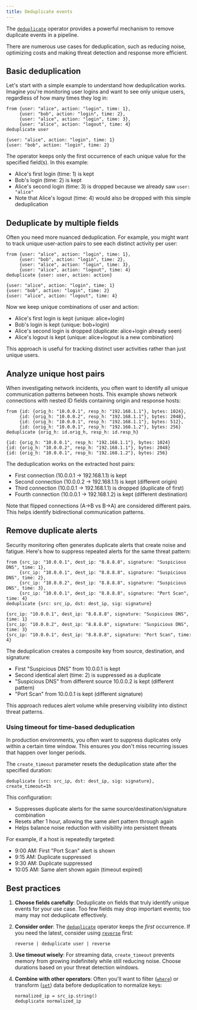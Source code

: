 ```yaml
---
title: Deduplicate events
---
```


The [`deduplicate`](/reference/operators/deduplicate) operator
provides a powerful mechanism to remove duplicate events in a pipeline.

There are numerous use cases for deduplication, such as reducing noise,
optimizing costs and making threat detection and response more efficient.

## Basic deduplication

Let's start with a simple example to understand how deduplication works. Imagine
you're monitoring user logins and want to see only unique users, regardless of
how many times they log in:

```tql
from {user: "alice", action: "login", time: 1},
     {user: "bob", action: "login", time: 2},
     {user: "alice", action: "login", time: 3},
     {user: "alice", action: "logout", time: 4}
deduplicate user
```

```tql
{user: "alice", action: "login", time: 1}
{user: "bob", action: "login", time: 2}
```

The operator keeps only the first occurrence of each unique value for the
specified field(s). In this example:

- Alice's first login (time: 1) is kept
- Bob's login (time: 2) is kept
- Alice's second login (time: 3) is dropped because we already saw
  `user: "alice"`
- Note that Alice's logout (time: 4) would also be dropped with this simple
  deduplication

## Deduplicate by multiple fields

Often you need more nuanced deduplication. For example, you might want to track
unique user-action pairs to see each distinct activity per user:

```tql
from {user: "alice", action: "login", time: 1},
     {user: "bob", action: "login", time: 2},
     {user: "alice", action: "login", time: 3},
     {user: "alice", action: "logout", time: 4}
deduplicate {user: user, action: action}
```

```tql
{user: "alice", action: "login", time: 1}
{user: "bob", action: "login", time: 2}
{user: "alice", action: "logout", time: 4}
```

Now we keep unique combinations of user and action:

- Alice's first login is kept (unique: alice+login)
- Bob's login is kept (unique: bob+login)
- Alice's second login is dropped (duplicate: alice+login already seen)
- Alice's logout is kept (unique: alice+logout is a new combination)

This approach is useful for tracking distinct user activities rather than just
unique users.

## Analyze unique host pairs

When investigating network incidents, you often want to identify all unique
communication patterns between hosts. This example shows network connections
with nested ID fields containing origin and response hosts:

```tql
from {id: {orig_h: "10.0.0.1", resp_h: "192.168.1.1"}, bytes: 1024},
     {id: {orig_h: "10.0.0.2", resp_h: "192.168.1.1"}, bytes: 2048},
     {id: {orig_h: "10.0.0.1", resp_h: "192.168.1.1"}, bytes: 512},
     {id: {orig_h: "10.0.0.1", resp_h: "192.168.1.2"}, bytes: 256}
deduplicate {orig_h: id.orig_h, resp_h: id.resp_h}
```

```tql
{id: {orig_h: "10.0.0.1", resp_h: "192.168.1.1"}, bytes: 1024}
{id: {orig_h: "10.0.0.2", resp_h: "192.168.1.1"}, bytes: 2048}
{id: {orig_h: "10.0.0.1", resp_h: "192.168.1.2"}, bytes: 256}
```

The deduplication works on the extracted host pairs:

- First connection (10.0.0.1 → 192.168.1.1) is kept
- Second connection (10.0.0.2 → 192.168.1.1) is kept (different origin)
- Third connection (10.0.0.1 → 192.168.1.1) is dropped (duplicate of first)
- Fourth connection (10.0.0.1 → 192.168.1.2) is kept (different destination)

Note that flipped connections (A→B vs B→A) are considered different pairs. This
helps identify bidirectional communication patterns.

## Remove duplicate alerts

Security monitoring often generates duplicate alerts that create noise and fatigue.
Here's how to suppress repeated alerts for the same threat pattern:

```tql
from {src_ip: "10.0.0.1", dest_ip: "8.8.8.8", signature: "Suspicious DNS", time: 1},
     {src_ip: "10.0.0.1", dest_ip: "8.8.8.8", signature: "Suspicious DNS", time: 2},
     {src_ip: "10.0.0.2", dest_ip: "8.8.8.8", signature: "Suspicious DNS", time: 3},
     {src_ip: "10.0.0.1", dest_ip: "8.8.8.8", signature: "Port Scan", time: 4}
deduplicate {src: src_ip, dst: dest_ip, sig: signature}
```

```tql
{src_ip: "10.0.0.1", dest_ip: "8.8.8.8", signature: "Suspicious DNS", time: 1}
{src_ip: "10.0.0.2", dest_ip: "8.8.8.8", signature: "Suspicious DNS", time: 3}
{src_ip: "10.0.0.1", dest_ip: "8.8.8.8", signature: "Port Scan", time: 4}
```

The deduplication creates a composite key from source, destination, and signature:

- First "Suspicious DNS" from 10.0.0.1 is kept
- Second identical alert (time: 2) is suppressed as a duplicate
- "Suspicious DNS" from different source 10.0.0.2 is kept (different pattern)
- "Port Scan" from 10.0.0.1 is kept (different signature)

This approach reduces alert volume while preserving visibility into distinct threat patterns.

### Using timeout for time-based deduplication

In production environments, you often want to suppress duplicates only within a
certain time window. This ensures you don't miss recurring issues that happen
over longer periods.

The `create_timeout` parameter resets the deduplication state after the
specified duration:

```tql
deduplicate {src: src_ip, dst: dest_ip, sig: signature}, create_timeout=1h
```

This configuration:

- Suppresses duplicate alerts for the same source/destination/signature
  combination
- Resets after 1 hour, allowing the same alert pattern through again
- Helps balance noise reduction with visibility into persistent threats

For example, if a host is repeatedly targeted:

- 9:00 AM: First "Port Scan" alert is shown
- 9:15 AM: Duplicate suppressed
- 9:30 AM: Duplicate suppressed
- 10:05 AM: Same alert shown again (timeout expired)

## Best practices

1. **Choose fields carefully**: Deduplicate on fields that truly identify unique
   events for your use case. Too few fields may drop important events; too many
   may not deduplicate effectively.

2. **Consider order**: The [`deduplicate`](/reference/operators/deduplicate)
   operator keeps the _first_ occurrence. If you need the latest, consider using
   [`reverse`](/reference/operators/reverse) first:

   ```tql
   reverse | deduplicate user | reverse
   ```

3. **Use timeout wisely**: For streaming data, `create_timeout` prevents memory
   from growing indefinitely while still reducing noise. Choose durations based
   on your threat detection windows.

4. **Combine with other operators**: Often you'll want to filter
   ([`where`](/reference/operators/where)) or transform
   ([`set`](/reference/operators/set)) data before deduplication to normalize
   keys:

   ```tql
   normalized_ip = src_ip.string()
   deduplicate normalized_ip
   ```
